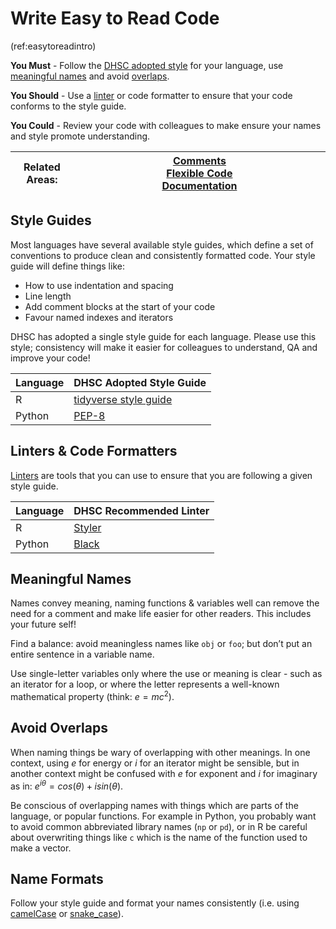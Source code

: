 # Write Easy to Read Code {#easy_to_read}

(ref:easytoreadintro)

**You Must** - Follow the [DHSC adopted style](#style_guides) for your language, use [meaningful names](#meaningful_names) and avoid [overlaps](#dont_overlap).

**You Should** - Use a [linter](https://en.wikipedia.org/wiki/Lint_%28software%29) or code formatter to ensure that your code conforms to the style guide. 

**You Could** - Review your code with colleagues to make ensure your names and style promote understanding.

|Related Areas: 	| [Comments](#comments) <br> [Flexible Code](#flexible_code) <br> [Documentation](#documentation)  |
|---------------	|------------------------------------------------------------|

## Style Guides {#style_guides}
Most languages have several available style guides, which define a set of conventions to produce clean and consistently formatted code. Your style guide will define things like:

* How to use indentation and spacing
* Line length
* Add comment blocks at the start of your code
* Favour named indexes and iterators

DHSC has adopted a single style guide for each language.
Please use this style; consistency will make it easier for colleagues to understand, QA and improve your code!

| Language | DHSC Adopted Style Guide                              |
|----------|-------------------------------------------------------|
| R        | [tidyverse style guide](https://style.tidyverse.org/) |
| Python   |    [PEP-8](https://www.python.org/dev/peps/pep-0008/) |

## Linters & Code Formatters {#linters}
[Linters](https://en.wikipedia.org/wiki/Lint_%28software%29) are tools that you can use to ensure that you are following a given style guide.

| Language | DHSC Recommended Linter                             |
|----------|-------------------------------------------------------|
| R        | [Styler](http://styler.r-lib.org/) |
| Python   |    [Black](https://pypi.org/project/black/) |


## Meaningful Names {#meaningful_names}
Names convey meaning, naming functions & variables well can remove the need for
a comment and make life easier for other readers. This includes your future self!

Find a balance: avoid meaningless names like `obj` or `foo`; but don't put an entire sentence in a variable name.

Use single-letter variables only where the use or meaning is clear - such as an iterator for a loop,
or where the letter represents a well-known mathematical property (think: $e = mc^2$).

## Avoid Overlaps {#dont_overlap}
When naming things be wary of overlapping with other meanings. In one context, using $e$ for energy or $i$ for an iterator might be sensible, but in another context might be confused with $e$ for exponent and $i$ for imaginary as in: $e^{iθ} = cos(θ) + i sin(θ)$.

Be conscious of overlapping names with things which are parts of the language, or popular functions. 
For example in Python, you probably want to avoid common abbreviated library names (`np` or `pd`), or in R be careful about overwriting things like `c` which is the name of the function used to make a vector.

## Name Formats
Follow your style guide and format your names consistently (i.e. using [camelCase](https://en.wikipedia.org/wiki/Camel_case) or [snake_case](https://en.wikipedia.org/wiki/Snake_case)).
